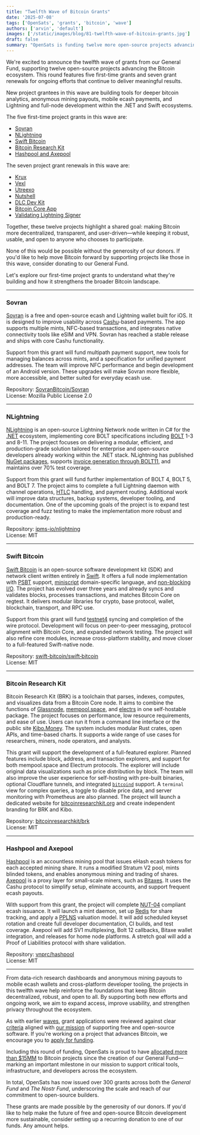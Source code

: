 ```yaml
---
title: "Twelfth Wave of Bitcoin Grants"
date: '2025-07-08'
tags: ['OpenSats', 'grants', 'bitcoin', 'wave']
authors: ['arvin', 'default']
images: ['/static/images/blog/81-twelfth-wave-of-bitcoin-grants.jpg']
draft: false
summary: "OpenSats is funding twelve more open-source projects advancing the Bitcoin ecosystem."
---
```


We're excited to announce the twelfth wave of grants from our General Fund,
supporting twelve open-source projects advancing the Bitcoin ecosystem. This
round features five first-time grants and seven grant renewals for ongoing
efforts that continue to deliver meaningful results.

New project grantees in this wave are building tools for deeper bitcoin
analytics, anonymous mining payouts, mobile ecash payments, and Lightning and
full-node development within the .NET and Swift ecosystems.

The five first-time project grants in this wave are:

- [Sovran](#sovran)
- [NLightning](#nlightning)
- [Swift Bitcoin](#swift-bitcoin)
- [Bitcoin Research Kit](#bitcoin-research-kit)
- [Hashpool and Axepool](#hashpool-and-axepool)

The seven project grant renewals in this wave are:

- [Krux](/blog/bitcoin-grants-july-2024#krux)
- [Vexl](/blog/bitcoin-grants-december-2023#vexl)
- [Utreexo](/blog/bitcoin-grants-july-2024#utreexo)
- [Nutshell](/blog/8th-wave-of-bitcoin-grants#cashu-nutshell)
- [DLC Dev Kit](/blog/bitcoin-grants-september-2024-7th-wave#dlc-dev-kit)
- [Bitcoin Core App](/blog/caring-for-bitcoin-core#bitcoin-core-app)
- [Validating Lightning
  Signer](/blog/bitcoin-grants-july-2024#validating-lightning-signer)

Together, these twelve projects highlight a shared goal: making Bitcoin more
decentralized, transparent, and user-driven—while keeping it robust, usable,
and open to anyone who chooses to participate.

None of this would be possible without the generosity of our donors. If you'd
like to help move Bitcoin forward by supporting projects like those in this
wave, consider donating to our General Fund.

<center>
    <DonateToGeneralFundButton/>
</center>

Let's explore our first-time project grants to understand what they're building
and how it strengthens the broader Bitcoin landscape.

---

### Sovran

[Sovran](https://sovran.money) is a free and open-source ecash and Lightning 
wallet built for iOS. It is designed to improve usability across
[Cashu](https://cashu.space/)-based payments. The app supports multiple mints,
NFC-based transactions, and integrates native connectivity tools like eSIM and
VPN. Sovran has reached a stable release and ships with core Cashu
functionality.

Support from this grant will fund multipath payment support, new tools for
managing balances across mints, and a specification for unified payment
addresses. The team will improve NFC performance and begin development of an
Android version. These upgrades will make Sovran more flexible, more accessible,
and better suited for everyday ecash use.

Repository: [SovranBitcoin/Sovran](https://github.com/SovranBitcoin/Sovran)  
License: Mozilla Public License 2.0

---

### NLightning

[NLightning](https://nlightning.ipms.io/) is an open-source Lightning Network
node written in C# for the [.NET](https://en.wikipedia.org/wiki/.NET) ecosystem,
implementing core BOLT specifications including
[BOLT](https://github.com/lightning/bolts) 1-3 and 8-11. The project focuses on
delivering a modular, efficient, and production-grade solution tailored for
enterprise and open-source developers already working within the .NET stack.
NLightning has published [NuGet packages](https://www.nuget.org/packages),
supports [invoice generation through
BOLT11](https://www.nuget.org/packages/NLightning.Bolt11/0.2.0), and maintains
over 70% test coverage.

Support from this grant will fund further implementation of BOLT 4, BOLT 5, and
BOLT 7. The project aims to complete a full Lightning daemon with channel
operations, [HTLC](https://bitcoinops.org/en/topics/htlc/) handling, and payment
routing. Additional work will improve data structures, backup systems, developer
tooling, and documentation. One of the upcoming goals of the project is to
expand test coverage and fuzz testing to make the implementation more robust and
production-ready.

Repository: [ipms-io/nlightning](https://github.com/ipms-io/nlightning)  
License: MIT

---

### Swift Bitcoin

[Swift Bitcoin](https://swiftbitcoin.org/) is an open-source software
development kit (SDK) and network client written entirely in
[Swift](https://www.swift.org/documentation/). It offers a full node
implementation with [PSBT](https://bitcoinops.org/en/topics/psbt/) support,
[miniscript](https://bitcoinops.org/en/topics/miniscript/) domain-specific
language, and [non-blocking I/O](https://github.com/apple/swift-nio#). The
project has evolved over three years and already syncs and validates blocks,
processes transactions, and matches Bitcoin Core on regtest. It delivers modular
libraries for crypto, base protocol, wallet, blockchain, transport, and RPC use.

Support from this grant will fund
[testnet4](https://bitcoinops.org/en/topics/testnet/) syncing and completion of
the wire protocol. Development will focus on peer-to-peer messaging, protocol
alignment with Bitcoin Core, and expanded network testing. The project will also
refine core modules, increase cross-platform stability, and move closer to a
full-featured Swift-native node.

Repository:
[swift-bitcoin/swift‑bitcoin](https://github.com/swift-bitcoin/swift-bitcoin)  
License: MIT

---

### Bitcoin Research Kit

Bitcoin Research Kit (BRK) is a toolchain that parses, indexes, computes, and
visualizes data from a Bitcoin Core node. It aims to combine the functions of
[Glassnode](https://glassnode.com/), [mempool.space](https://mempool.space/),
and [electrs](https://github.com/romanz/electrs#) in one self-hostable package.
The project focuses on performance, low resource requirements, and ease of use.
Users can run it from a command line interface or the public site
[Kibo.Money](https://kibo.money/). The system includes modular Rust crates, open
APIs, and time-based charts. It supports a wide range of use cases for
researchers, miners, node operators, and analysts.

This grant will support the development of a full-featured explorer. Planned
features include block, address, and transaction explorers, and support for both
mempool.space and Electrum protocols. The explorer will include original data
visualizations such as price distribution by block. The team will also improve
the user experience for self-hosting with pre-built binaries, optional
Cloudflare tunnels, and integrated
[`bitcoind`](https://crates.io/crates/corepc-node) support. A `terminal` view
for complex queries, a toggle to disable price data, and server monitoring with
Prometheus are also planned. The project will launch a dedicated website for
[bitcoinresearchkit.org](http://bitcoinresearchkit.org) and create independent
branding for BRK and Kibo.

Repository: [bitcoinresearchkit/brk](https://github.com/bitcoinresearchkit/brk)  
License: MIT

---

### Hashpool and Axepool

[Hashpool](https://hashpool.dev/) is an accountless mining pool that issues
eHash ecash tokens for each accepted mining share. It runs a modified Stratum V2
pool, mints blinded tokens, and enables anonymous mining and trading of shares.
[Axepool](https://hashpool.dev/dev-logs/dev-log-2025-04-05/#axepool) is a proxy
layer for small-scale miners, such as [Bitaxes](https://bitaxe.org/). It uses 
the Cashu protocol to simplify setup, eliminate accounts, and support frequent 
ecash payouts.

With support from this grant, the project will complete
[NUT-04](https://github.com/cashubtc/nuts/blob/main/04.md) compliant ecash
issuance. It will launch a mint daemon, set up [Redis](https://redis.io/about/)
for share tracking, and apply a
[PPLNS](https://bitcoinops.org/en/topics/pooled-mining/#pay-per-last-n-shares-pplns)
valuation model. It will add scheduled keyset rotation and create full developer
documentation, CI builds, and test coverage. Axepool will add SV1 multiplexing,
Bolt 12 callbacks, Bitaxe wallet integration, and releases for home node
platforms. A stretch goal will add a Proof of Liabilities protocol with share
validation.

Repository: [vnprc/hashpool](https://github.com/vnprc/hashpool)  
License: MIT

---

From data-rich research dashboards and anonymous mining payouts to mobile ecash
wallets and cross-platform developer tooling, the projects in this twelfth wave
help reinforce the foundations that keep Bitcoin decentralized, robust, and open
to all. By supporting both new efforts and ongoing work, we aim to expand
access, improve usability, and strengthen privacy throughout the ecosystem.

As with earlier [waves](/tags/wave), grant applications were reviewed against
clear [criteria](/apply#criteria) aligned with [our mission](/mission) of
supporting free and open-source software. If you're working on a project that
advances Bitcoin, we encourage you to [apply for funding](/apply).

Including this round of funding, OpenSats is proud to have [allocated more than
$15MM](/transparency) to Bitcoin projects since the creation of our General
Fund—marking an important milestone in our mission to support critical tools,
infrastructure, and developers across the ecosystem.

In total, OpenSats has now issued over 300 grants across both the _General Fund_
and _The Nostr Fund_, underscoring the scale and reach of our commitment to
open-source builders.

These grants are made possible by the generosity of our donors. If you'd like to
help make the future of free and open-source Bitcoin development more
sustainable, consider setting up a recurring donation to one of our funds. Any
amount helps.

<center>
    <DonateRecurringButton/>
</center>
